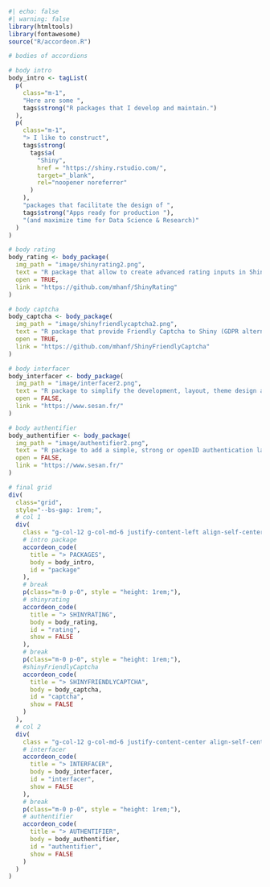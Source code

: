
```r
#| echo: false
#| warning: false
library(htmltools)
library(fontawesome)
source("R/accordeon.R")

# bodies of accordions

# body intro
body_intro <- tagList(
  p(
    class="m-1",
    "Here are some ",
    tags$strong("R packages that I develop and maintain.")
  ),
  p(
    class="m-1",
    "> I like to construct",
    tags$strong(
      tags$a(
        "Shiny",
        href = "https://shiny.rstudio.com/",
        target="_blank",
        rel="noopener noreferrer"
      )
    ),
    "packages that facilitate the design of ",
    tags$strong("Apps ready for production "),
    "(and maximize time for Data Science & Research)"
  )
)

# body rating
body_rating <- body_package(
  img_path = "image/shinyrating2.png",
  text = "R package that allow to create advanced rating inputs in Shiny", 
  open = TRUE,
  link = "https://github.com/mhanf/ShinyRating"
)

# body captcha
body_captcha <- body_package(
  img_path = "image/shinyfriendlycaptcha2.png",
  text = "R package that provide Friendly Captcha to Shiny (GDPR alternative to Google Recaptcha)", 
  open = TRUE,
  link = "https://github.com/mhanf/ShinyFriendlyCaptcha"
)

# body interfacer
body_interfacer <- body_package(
  img_path = "image/interfacer2.png",
  text = "R package to simplify the development, layout, theme design and deployment of complex web forms using Shiny", 
  open = FALSE,
  link = "https://www.sesan.fr/"
)

# body authentifier
body_authentifier <- body_package(
  img_path = "image/authentifier2.png",
  text = "R package to add a simple, strong or openID authentication layer as well as a user account management toolbar to Shiny apps.", 
  open = FALSE,
  link = "https://www.sesan.fr/"
)

# final grid
div(
  class="grid",
  style="--bs-gap: 1rem;",
  # col 1
  div(
    class = "g-col-12 g-col-md-6 justify-content-left align-self-center g-start-1 g-start-md-1",
    # intro package
    accordeon_code(
      title = "> PACKAGES",
      body = body_intro,
      id = "package"
    ),
    # break
    p(class="m-0 p-0", style = "height: 1rem;"),
    # shinyrating
    accordeon_code(
      title = "> SHINYRATING",
      body = body_rating,
      id = "rating",
      show = FALSE
    ),
    # break
    p(class="m-0 p-0", style = "height: 1rem;"),
    #shinyFriendlyCaptcha
    accordeon_code(
      title = "> SHINYFRIENDLYCAPTCHA",
      body = body_captcha,
      id = "captcha",
      show = FALSE
    )
  ),
  # col 2
  div(
    class = "g-col-12 g-col-md-6 justify-content-center align-self-center g-start-1 g-start-md-7",
    # interfacer
    accordeon_code(
      title = "> INTERFACER",
      body = body_interfacer,
      id = "interfacer",
      show = FALSE
    ),
    # break
    p(class="m-0 p-0", style = "height: 1rem;"),
    # authentifier
    accordeon_code(
      title = "> AUTHENTIFIER",
      body = body_authentifier,
      id = "authentifier",
      show = FALSE
    )
  )
)
```

